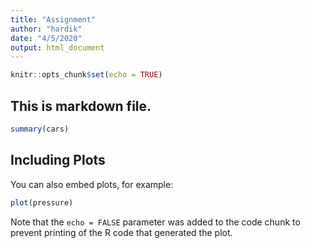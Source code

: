 ```yaml
---
title: "Assignment"
author: "hardik"
date: "4/5/2020"
output: html_document
---
```


```r
knitr::opts_chunk$set(echo = TRUE)
```
## This is markdown file.

```r
summary(cars)
```

## Including Plots

You can also embed plots, for example:

```r
plot(pressure)
```

Note that the `echo = FALSE` parameter was added to the code chunk to prevent printing of the R code that generated the plot.
